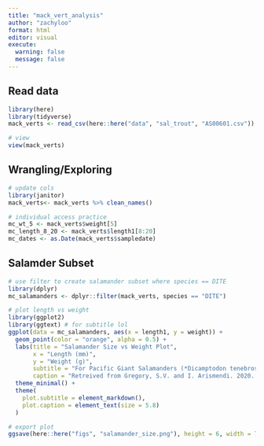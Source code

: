```yaml
---
title: "mack_vert_analysis"
author: "zachyloo"
format: html
editor: visual
execute: 
  warning: false
  message: false
---
```


## Read data
```r
library(here)
library(tidyverse)
mack_verts <- read_csv(here::here("data", "sal_trout", "AS00601.csv"))

# view
view(mack_verts)
```

## Wrangling/Exploring
```r
# update cols
library(janitor)
mack_verts<- mack_verts %>% clean_names()
```

```r
# individual access practice
mc_wt_5 <- mack_verts$weight[5]
mc_length_8_20 <- mack_verts$length1[8:20]
mc_dates <- as.Date(mack_verts$sampledate)
```

## Salamder Subset
```r
# use filter to create salamander subset where species == DITE
library(dplyr)
mc_salamanders <- dplyr::filter(mack_verts, species == "DITE")
```

```r
# plot length vs weight
library(ggplot2)
library(ggtext) # for subtitle lol
ggplot(data = mc_salamanders, aes(x = length1, y = weight)) +
  geom_point(color = "orange", alpha = 0.5) +
  labs(title = "Salamander Size vs Weight Plot",
       x = "Length (mm)",
       y = "Weight (g)",
       subtitle = "For Pacific Giant Salamanders (*Dicamptodon tenebrosus*)",
       caption = "Retreived from Gregory, S.V. and I. Arismendi. 2020. Aquatic Vertebrate Population Study in Mack Creek, Andrews Experimental Forest, 1987 to present ver 14. Environmental Data Initiative.") +
  theme_minimal() +
  theme(
    plot.subtitle = element_markdown(),
    plot.caption = element_text(size = 5.8)
  )
```

```r
# export plot
ggsave(here::here("figs", "salamander_size.png"), height = 6, width = 7)
```

